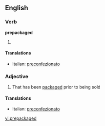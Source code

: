 ==English==

===Verb===
'''prepackaged'''

# {{past of|[[prepackage]]}}

====Translations====
{{top}}
*Italian: [[preconfezionato]]
{{mid}}

{{bottom}}

===Adjective===
{{en-adj}}

# That has been [[packaged]] prior to being sold

====Translations====
{{top}}
*Italian: [[preconfezionato]]
{{mid}}

{{bottom}}

[[vi:prepackaged]]